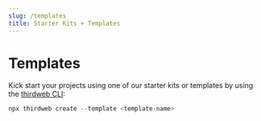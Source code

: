 ```yaml
---
slug: /templates
title: Starter Kits + Templates
---
```



# Templates

Kick start your projects using one of our starter kits or templates by using the [thirdweb CLI](/thirdweb-deploy/thirdweb-cli):

<!-- Uses JSX cuz it has better syntax highlighting -->

```jsx
npx thirdweb create --template <template-name>
```

<ExamplesContainer />
